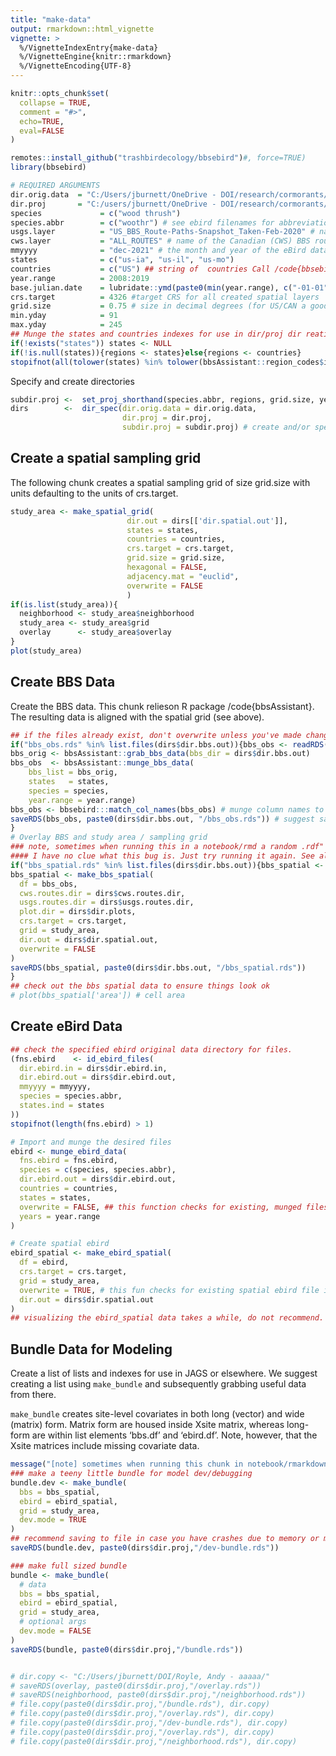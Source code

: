```yaml
---
title: "make-data"
output: rmarkdown::html_vignette
vignette: >
  %/VignetteIndexEntry{make-data}
  %/VignetteEngine{knitr::rmarkdown}
  %/VignetteEncoding{UTF-8}
---
```


```r
knitr::opts_chunk$set(
  collapse = TRUE,
  comment = "#>", 
  echo=TRUE, 
  eval=FALSE
)
```

```r
remotes::install_github("trashbirdecology/bbsebird")#, force=TRUE)
library(bbsebird)
```


```r
# REQUIRED ARGUMENTS
dir.orig.data  = "C:/Users/jburnett/OneDrive - DOI/research/cormorants/dubcorm-data-backup/" 
dir.proj       = "C:/users/jburnett/OneDrive - DOI/research/cormorants/do-not-edit/"
species             = c("wood thrush")
species.abbr        = c("woothr") # see ebird filenames for abbreviation
usgs.layer          = "US_BBS_Route-Paths-Snapshot_Taken-Feb-2020" # name of the USGS BBS route shapefile 
cws.layer           = "ALL_ROUTES" # name of the Canadian (CWS) BBS route shapefile.
mmyyyy              = "dec-2021" # the month and year of the eBird data downloads on file
states              = c("us-ia", "us-il", "us-mo")
countries           = c("US") ## string of  countries Call /code{bbsebird::iso.codes} to find relevant 
year.range          = 2008:2019
base.julian.date    = lubridate::ymd(paste0(min(year.range), c("-01-01"))) 
crs.target          = 4326 #target CRS for all created spatial layers
grid.size           = 0.75 # size in decimal degrees (for US/CAN a good est is 1.00dec deg == 111.11km)
min.yday            = 91
max.yday            = 245
## Munge the states and countries indexes for use in dir/proj dir reation
if(!exists("states")) states <- NULL
if(!is.null(states)){regions <- states}else{regions <- countries}
stopifnot(all(tolower(states) %in% tolower(bbsAssistant::region_codes$iso_3166_2)))
```

Specify and create directories
```r
subdir.proj <-  set_proj_shorthand(species.abbr, regions, grid.size, year.range)
dirs        <-  dir_spec(dir.orig.data = dir.orig.data,  
                         dir.proj = dir.proj,
                         subdir.proj = subdir.proj) # create and/or specify 
```


## Create a spatial sampling grid
The following chunk creates a spatial sampling grid of size grid.size with units defaulting to the units of crs.target.
```r
study_area <- make_spatial_grid(
                          dir.out = dirs[['dir.spatial.out']],
                          states = states,
                          countries = countries,
                          crs.target = crs.target,
                          grid.size = grid.size, 
                          hexagonal = FALSE,
                          adjacency.mat = "euclid",
                          overwrite = FALSE
                          )
if(is.list(study_area)){ 
  neighborhood <- study_area$neighborhood
  study_area <- study_area$grid
  overlay      <- study_area$overlay
}
plot(study_area)
```


## Create BBS Data
Create the BBS data. This chunk relieson R package /code{bbsAssistant}. The resulting data is aligned with the spatial grid (see above).
```r
## if the files already exist, don't overwrite unless you've made changes to data specs
if("bbs_obs.rds" %in% list.files(dirs$dir.bbs.out)){bbs_obs <- readRDS(list.files(dirs$dir.bbs.out, "bbs_obs.rds", full.names=TRUE))}else{
bbs_orig <- bbsAssistant::grab_bbs_data(bbs_dir = dirs$dir.bbs.out) 
bbs_obs  <- bbsAssistant::munge_bbs_data(
    bbs_list = bbs_orig,
    states   = states,
    species = species, 
    year.range = year.range)
bbs_obs <- bbsebird:::match_col_names(bbs_obs) # munge column names to mesh with eBird
saveRDS(bbs_obs, paste0(dirs$dir.bbs.out, "/bbs_obs.rds")) # suggest saving data to file for easy access
}
# Overlay BBS and study area / sampling grid
### note, sometimes when running this in a notebook/rmd a random .rdf" path error occurs.
#### I have no clue what this bug is. Just try running it again. See also https://github.com/rstudio/rstudio/issues/6260
if("bbs_spatial.rds" %in% list.files(dirs$dir.bbs.out)){bbs_spatial <- readRDS(list.files(dirs$dir.bbs.out, "bbs_spatial.rds", full.names=TRUE))}else{
bbs_spatial <- make_bbs_spatial(
  df = bbs_obs,
  cws.routes.dir = dirs$cws.routes.dir,
  usgs.routes.dir = dirs$usgs.routes.dir,
  plot.dir = dirs$dir.plots,
  crs.target = crs.target,
  grid = study_area,
  dir.out = dirs$dir.spatial.out, 
  overwrite = FALSE
)
saveRDS(bbs_spatial, paste0(dirs$dir.bbs.out, "/bbs_spatial.rds"))
}
## check out the bbs spatial data to ensure things look ok
# plot(bbs_spatial['area']) # cell area
```

## Create eBird Data
```r
## check the specified ebird original data directory for files. 
(fns.ebird    <- id_ebird_files(
  dir.ebird.in = dirs$dir.ebird.in,
  dir.ebird.out = dirs$dir.ebird.out,
  mmyyyy = mmyyyy,
  species = species.abbr,
  states.ind = states
))
stopifnot(length(fns.ebird) > 1)

# Import and munge the desired files
ebird <- munge_ebird_data(
  fns.ebird = fns.ebird,
  species = c(species, species.abbr),
  dir.ebird.out = dirs$dir.ebird.out,
  countries = countries,
  states = states,
  overwrite = FALSE, ## this function checks for existing, munged files iin dir.ebird.out..
  years = year.range
)

# Create spatial ebird
ebird_spatial <- make_ebird_spatial(
  df = ebird,
  crs.target = crs.target,
  grid = study_area,
  overwrite = TRUE, # this fun checks for existing spatial ebird file in dir.spatial.out
  dir.out = dirs$dir.spatial.out 
)
## visualizing the ebird_spatial data takes a while, do not recommend.
```

## Bundle Data for Modeling
Create a list of lists and indexes for use in JAGS or elsewhere. We suggest creating a list using `make_bundle` and subsequently grabbing useful data from there. 

`make_bundle` creates site-level covariates in both long (vector) and wide (matrix) form. Matrix form are housed inside Xsite matrix, whereas long-form are within list elements 'bbs.df' and 'ebird.df'. Note, however, that the Xsite matrices include missing covariate data.  
```r
message("[note] sometimes when running this chunk in notebook/rmarkdown it crashes. try restarting session or running interactively/n")
### make a teeny little bundle for model dev/debugging
bundle.dev <- make_bundle(
  bbs = bbs_spatial,
  ebird = ebird_spatial,
  grid = study_area,
  dev.mode = TRUE
)
## recommend saving to file in case you have crashes due to memory or modeling
saveRDS(bundle.dev, paste0(dirs$dir.proj,"/dev-bundle.rds"))

### make full sized bundle
bundle <- make_bundle(
  # data
  bbs = bbs_spatial,
  ebird = ebird_spatial,
  grid = study_area,
  # optional args
  dev.mode = FALSE
)
saveRDS(bundle, paste0(dirs$dir.proj,"/bundle.rds"))


# dir.copy <- "C:/Users/jburnett/DOI/Royle, Andy - aaaaa/"
# saveRDS(overlay, paste0(dirs$dir.proj,"/overlay.rds"))
# saveRDS(neighborhood, paste0(dirs$dir.proj,"/neighborhood.rds"))
# file.copy(paste0(dirs$dir.proj,"/bundle.rds"), dir.copy)
# file.copy(paste0(dirs$dir.proj,"/overlay.rds"), dir.copy)
# file.copy(paste0(dirs$dir.proj,"/dev-bundle.rds"), dir.copy)
# file.copy(paste0(dirs$dir.proj,"/overlay.rds"), dir.copy)
# file.copy(paste0(dirs$dir.proj,"/neighborhood.rds"), dir.copy)
```

